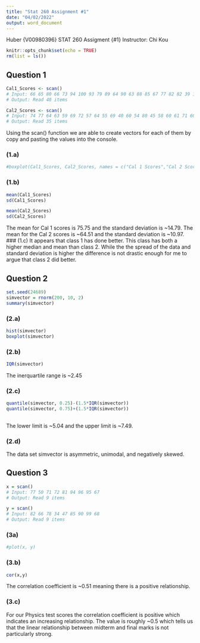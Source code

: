 ---
title: "Stat 260 Assignment #1"
date: "04/02/2022"
output: word_document
---
{Huber, Eric}
{V00980396}
STAT 260 Assigment {#1}
Instructor: Chi Kou

```{r setup, include=FALSE}
knitr::opts_chunk$set(echo = TRUE)
rm(list = ls())
```

## Question 1
```{r reading in data}
Cal1_Scores <- scan()
# Input: 66 65 80 66 73 94 100 93 79 89 64 90 63 88 85 67 77 82 82 39 100 82 60 56 66 72 74 67 87 61 63 58 66 100 93 92 60 74 59 98
# Output: Read 40 items

Cal2_Scores <- scan()
# Input: 74 77 64 63 59 69 72 57 64 55 69 40 60 54 80 45 58 60 61 71 60 61 66 74 63 71 73 99 66 63 69 69 75 47 50
# Output: Read 35 items
```
Using the scan() function we are able to create vectors for each of them by copy and pasting the values into the console.

### (1.a)
```{r q1a}
#boxplot(Cal1_Scores, Cal2_Scores, names = c("Cal 1 Scores","Cal 2 Scores"))
```

### (1.b)
```{r q1b}
mean(Cal1_Scores)
sd(Cal1_Scores)

mean(Cal2_Scores)
sd(Cal2_Scores)
```
The mean for Cal 1 scores is 75.75 and the standard deviation is ~14.79. The mean for the Cal 2 scores is ~64.51 and the standard deviation is ~10.97.
### (1.c)
It appears that class 1 has done better. This class has both a higher median and mean than class 2. While the the spread of the data and standard deviation is higher the difference is not drastic enough for me to argue that class 2 did better.


## Question 2
```{r q2}
set.seed(24689)
simvector = rnorm(200, 10, 2)
summary(simvector)
```

### (2.a)
```{r q2a}
hist(simvector)
boxplot(simvector)
```

### (2.b)
```{r q2b}
IQR(simvector)
```
The inerquartile range is ~2.45

### (2.c)
```{r q2c}
quantile(simvector, 0.25)-(1.5*IQR(simvector))
quantile(simvector, 0.75)+(1.5*IQR(simvector))
               
```
The lower limit is ~5.04 and the upper limit is ~7.49.

### (2.d) 
The data set simvector is asymmetric, unimodal, and negatively skewed. 


## Question 3
```{r q3}
x = scan()
# Input: 77 50 71 72 81 94 96 95 67
# Output: Read 9 items

y = scan()
# Input: 82 66 78 34 47 85 90 99 68
# Output: Read 9 items

```
### (3a)
```{r q3a, eval=FALSE, include=FALSE}
#plot(x, y)
```

### (3.b)
```{r q3b}
cor(x,y)
```
The correlation coefficient is ~0.51 meaning there is a positive relationship.

### (3.c)
For our Physics test scores the correlation coefficient is positive which indicates an increasing relationship. The value is roughly ~0.5 which tells us that the linear relationship between midterm and final marks is not particularly strong.


